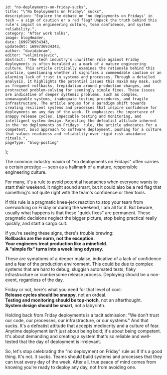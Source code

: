
    id: "no-deployments-on-friday-sucks",
    title: "\"No Deployments on Friday\" sucks", 
    description: "Explore the debate on 'no deployments on Fridays' in tech — a sign of caution or a red flag? Unpack the truth behind this rule's impact on engineering culture, team confidence, and system reliability.",
    category: "After work talks",
    image: blogHeader,
    date: 1699736934343,
    updatedAt: 1699736934343,
    author: "davidabram",
    editor: "velimirujevic",
    abstract: "The tech industry's unwritten rule against Friday deployments is often heralded as a mark of a mature engineering culture. This article critically examines the rationale behind this practice, questioning whether it signifies a commendable caution or an alarming lack of trust in systems and processes. Through a detailed analysis, it highlights the potential issues this maxim may mask, such as frequent rollbacks, trepidation around production changes, and protracted problem-solving for seemingly simple fixes. These issues are indicative of deeper systemic problems, such as complex, unmanageable systems, inadequate testing procedures, and fragile infrastructure. The article argues for a paradigm shift towards creating resilient systems and processes that inspire confidence for deployments on any day of the week. It emphasizes the importance of snappy release cycles, impeccable testing and monitoring, and intelligent system design. Rejecting the defeatist attitude inherent in the 'no deployments on Fridays' rule, the article advocates for a competent, bold approach to software deployment, pushing for a culture that values readiness and reliability over rigid risk-avoidance rituals.", 
    pageType: "blog-posting"
};


The common industry maxim of "no deployments on Fridays" often carries a certain prestige — seen as a hallmark of a mature, responsible engineering culture.

For many, it's a rule to avoid potential headaches when everyone wants to start their weekend. It might sound smart, but it could also be a red flag that something's not quite right with the team's confidence or their tools.

If this rule is a pragmatic knee-jerk reaction to stop your team from overworking on Friday or during the weekend, I am all for it. But beware, usually what happens is that these "quick fixes" are permanent. These pragmatic decisions neglect the bigger picture, stop being practical really quickly, and start a cargo cult.

If you're seeing these signs, there's trouble brewing:  
**Rollbacks are the norm, not the exception.**  
**Your engineers treat production like a minefield.**  
**A "simple fix" turns into a week long odyssey.**  

These are symptoms of a deeper malaise, indicative of a lack of confidence and a fear of the production environment. This could be due to complex systems that are hard to debug, sluggish automated tests, flaky infrastructure or cumbersome release process. Deploying should be a non-event, regardless of the day.

Friday or not, here's what you need for that level of cool:  
**Release cycles should be snappy**, not an ordeal.  
**Testing and monitoring should be top-notch**, not an afterthought.  
**System design should be smart**, not a labyrinth.  


Holding back from Friday deployments is a tacit admission: "We don't trust our code, our processes, our infrastracture, or our systems."
And that sucks. It's a defeatist attitude that accepts mediocrity and a culture of fear.
Anytime deployment isn't just about being bold; it's about being competent. It's about demanding and creating a system that's so reliable and well-tested that the day of deployment is irrelevant.

So, let's stop celebrating the "no deployment on Friday" rule as if it's a good thing. It's not. It sucks. Teams should build systems and processes that they can trust every day of the week. After all, true peace of mind comes from knowing you're ready to deploy any day, not from avoiding one.





